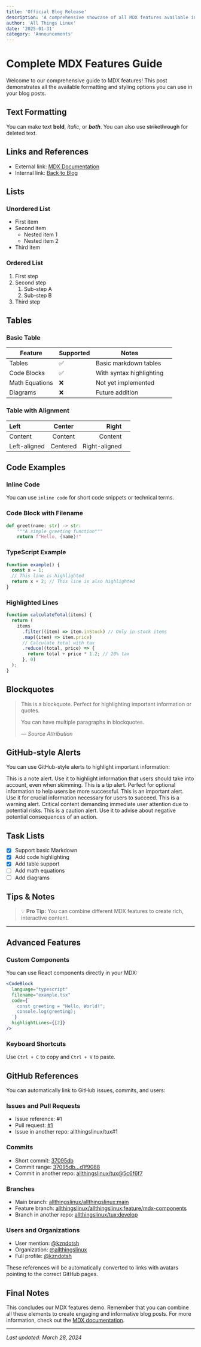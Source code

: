 ```yaml
---
title: 'Official Blog Release'
description: 'A comprehensive showcase of all MDX features available in our new blog'
author: 'All Things Linux'
date: '2025-01-31'
category: 'Announcements'
---
```



# Complete MDX Features Guide

Welcome to our comprehensive guide to MDX features! This post demonstrates all the available formatting and styling options you can use in your blog posts.

## Text Formatting

You can make text **bold**, _italic_, or **_both_**. You can also use ~~strikethrough~~ for deleted text.

## Links and References

- External link: [MDX Documentation](https://mdxjs.com/)
- Internal link: [Back to Blog](/blog)

## Lists

### Unordered List

- First item
- Second item
  - Nested item 1
  - Nested item 2
- Third item

### Ordered List

1. First step
2. Second step
   1. Sub-step A
   2. Sub-step B
3. Third step

## Tables

### Basic Table

| Feature        | Supported | Notes                    |     |
| -------------- | --------- | ------------------------ | --- |
| Tables         | ✅        | Basic markdown tables    |     |
| Code Blocks    | ✅        | With syntax highlighting |     |
| Math Equations | ❌        | Not yet implemented      |     |
| Diagrams       | ❌        | Future addition          |     |

### Table with Alignment

| Left         |  Center  |         Right |     |
| :----------- | :------: | ------------: | --- |
| Content      | Content  |       Content |     |
| Left-aligned | Centered | Right-aligned |     |

## Code Examples

### Inline Code

You can use `inline code` for short code snippets or technical terms.

### Code Block with Filename

```python filename=hello.py {1-3}
def greet(name: str) -> str:
    """A simple greeting function"""
    return f"Hello, {name}!"
```

### TypeScript Example

```typescript {1,3-4} showLineNumbers
function example() {
  const x = 1;
  // This line is highlighted
  return x + 2; // This line is also highlighted
}
```

### Highlighted Lines

```javascript {3,5-7} filename="example.js"
function calculateTotal(items) {
  return (
    items
      .filter((item) => item.inStock) // Only in-stock items
      .map((item) => item.price)
      // Calculate total with tax
      .reduce((total, price) => {
        return total + price * 1.2; // 20% tax
      }, 0)
  );
}
```

## Blockquotes

> This is a blockquote. Perfect for highlighting important information or quotes.
>
> You can have multiple paragraphs in blockquotes.
>
> — _Source Attribution_

## GitHub-style Alerts

You can use GitHub-style alerts to highlight important information:

<Alert type="note">
  This is a note alert. Use it to highlight information that users should take
  into account, even when skimming.
</Alert>

<Alert type="tip">
  This is a tip alert. Perfect for optional information to help users be more
  successful.
</Alert>

<Alert type="important">
  This is an important alert. Use it for crucial information necessary for users
  to succeed.
</Alert>

<Alert type="warning">
  This is a warning alert. Critical content demanding immediate user attention
  due to potential risks.
</Alert>

<Alert type="caution">
  This is a caution alert. Use it to advise about negative potential
  consequences of an action.
</Alert>

## Task Lists

- [x] Support basic Markdown
- [x] Add code highlighting
- [x] Add table support
- [ ] Add math equations
- [ ] Add diagrams

## Tips & Notes

> 💡 **Pro Tip:** You can combine different MDX features to create rich, interactive content.

---

## Advanced Features

### Custom Components

You can use React components directly in your MDX:

```jsx filename="example.tsx"
<CodeBlock
  language="typescript"
  filename="example.tsx"
  code={`
    const greeting = "Hello, World!";
    console.log(greeting);
  `}
  highlightLines={[2]}
/>
```

### Keyboard Shortcuts

Use `Ctrl + C` to copy and `Ctrl + V` to paste.

## GitHub References

You can automatically link to GitHub issues, commits, and users:

### Issues and Pull Requests

- Issue reference: #1
- Pull request: [#1](https://github.com/allthingslinux/allthingslinux/pull/1)
- Issue in another repo: allthingslinux/tux#1

### Commits

- Short commit: [37095db](https://github.com/allthingslinux/allthingslinux/commit/37095db)
- Commit range: [37095db...d1f9088](https://github.com/allthingslinux/allthingslinux/compare/37095db...d1f9088)
- Commit in another repo: [allthingslinux/tux@5c6f6f7](https://github.com/allthingslinux/tux/commit/5c6f6f7)

### Branches

- Main branch: [allthingslinux/allthingslinux:main](https://github.com/allthingslinux/allthingslinux/tree/main)
- Feature branch: [allthingslinux/allthingslinux:feature/mdx-components](https://github.com/allthingslinux/allthingslinux/tree/feature/mdx-components)
- Branch in another repo: [allthingslinux/tux:develop](https://github.com/allthingslinux/tux/tree/develop)

### Users and Organizations

- User mention: [@kzndotsh](https://github.com/kzndotsh)
- Organization: [@allthingslinux](https://github.com/orgs/allthingslinux)
- Full profile: [@kzndotsh](https://github.com/kzndotsh)

These references will be automatically converted to links with avatars pointing to the correct GitHub pages.

## Final Notes

This concludes our MDX features demo. Remember that you can combine all these elements to create engaging and informative blog posts. For more information, check out the [MDX documentation](https://mdxjs.com/).

---

_Last updated: March 28, 2024_
